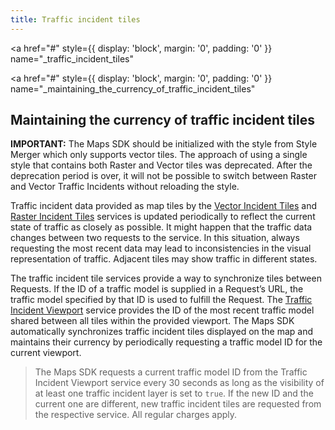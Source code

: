 ```yaml
---
title: Traffic incident tiles
---
```


<a
  href="#"
  style={{ display: 'block', margin: '0', padding: '0' }}
  name="_traffic_incident_tiles"
></a>

<a
  href="#"
  style={{ display: 'block', margin: '0', padding: '0' }}
  name="_maintaining_the_currency_of_traffic_incident_tiles"
></a>

## Maintaining the currency of traffic incident tiles

**IMPORTANT:** The Maps SDK should be initialized with the style from Style Merger which only
supports vector tiles. The approach of using a single style that contains both Raster and Vector
tiles was deprecated. After the deprecation period is over, it will not be possible to switch
between Raster and Vector Traffic Incidents without reloading the style.

Traffic incident data provided as map tiles by
the [Vector Incident Tiles](/traffic-api/documentation/traffic-incidents/vector-incident-tiles)
and [Raster Incident Tiles](/documentation/traffic-api/documentation/traffic-incidents/raster-incident-tiles)
services is updated periodically to reflect the current state of traffic as closely as possible. It
might happen that the traffic data changes between two requests to the service. In this situation,
always requesting the most recent data may lead to inconsistencies in the visual representation of
traffic. Adjacent tiles may show traffic in different states.

The traffic incident tile services provide a way to synchronize tiles between Requests. If the ID of
a traffic model is supplied in a Request’s URL, the traffic model specified by that ID is used to
fulfill the Request.
The [Traffic Incident Viewport](/traffic-api/documentation/traffic-incidents/incident-viewport)
service provides the ID of the most recent traffic model shared between all tiles within the
provided viewport. The Maps SDK automatically synchronizes traffic incident tiles displayed on the
map and maintains their currency by periodically requesting a traffic model ID for the current
viewport.

<Blockquote type="announcement" hasIcon>

The Maps SDK requests a current traffic model ID from the Traffic Incident Viewport service every 30
seconds as long as the visibility of at least one traffic incident layer is set to `true`. If the
new ID and the current one are different, new traffic incident tiles are requested from the
respective service. All regular charges apply.

</Blockquote>